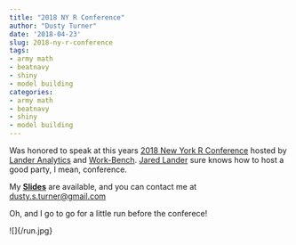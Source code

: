 ```yaml
---
title: "2018 NY R Conference"
author: "Dusty Turner"
date: '2018-04-23'
slug: 2018-ny-r-conference
tags:
- army math
- beatnavy
- shiny
- model building
categories:
- army math
- beatnavy
- shiny
- model building
---
```


Was honored to speak at this years [2018 New York R Conference](https://www.rstats.nyc/) hosted by [Lander Analytics](https://www.landeranalytics.com/) and [Work-Bench](https://www.work-bench.com/).  [Jared Lander](https://twitter.com/jaredlander) sure knows how to host a good party, I mean, conference.  

My **[Slides](https://dusty-turner.netlify.com/RCNYC)** are available, and you can contact me at [dusty.s.turner@gmail.com](mailto:dusty.s.turner@gmail.com)

Oh, and I go to go for a little run before the conferece!

![]{/run.jpg}